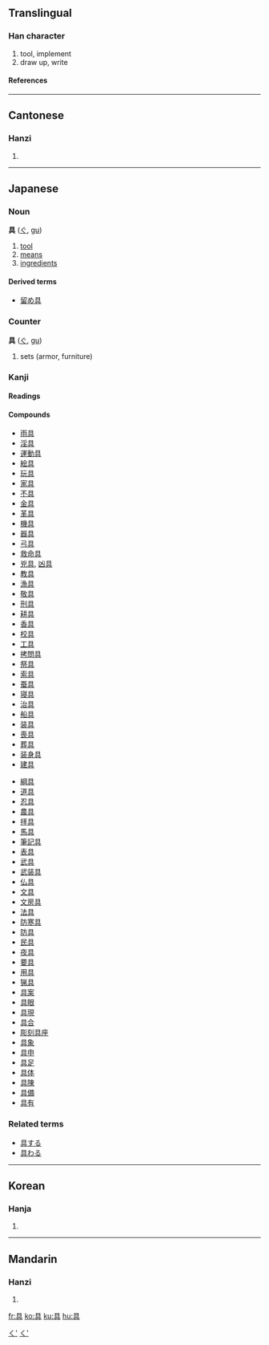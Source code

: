 ==Translingual==
===Han character===
{{Han char|rn=12|rad=八|as=06|sn=8|four=6080<sub>1</sub>|canj=月一一金 (BMMC)}}
# tool, implement
# draw up, write
====References====
{{Han ref|kx=0128.010|dkj=01473|dj=0286.110|hdz=10246.040|uh=5177|ud=20855|bh=A8E3|bd=43235}}
----
==Cantonese==
===Hanzi===
{{yue-hanzi|jyut=|y=geui6}}
# {{defn|Cantonese}}
----
==Japanese==


===Noun===
[[Category:Japanese nouns|く']]
'''具''' ([[ぐ]], [[gu]])
# [[tool]]
# [[means]]
# [[ingredients]]
====Derived terms====
*[[留め具]]


===Counter===
[[Category:Japanese counters|く']]
'''具''' ([[ぐ]], [[gu]])
# sets (armor, furniture)


===Kanji===
{{ja-kanji|grade=3|rs=八06}}
====Readings====
{{ja-readings|on=[[ぐ]] ([[gu]]), [[く]] ([[ku]])|kun=[[そなえる]] ([[具える]], [[sonaeru]]), [[そなえ]] ([[具え]], [[sonae]]), [[つぶさに]] ([[具に]], [[tsubusani]])}}
====Compounds====
{{top2}}
*[[雨具]]
*[[淫具]]
*[[運動具]]
*[[絵具]]
*[[玩具]]
*[[家具]]
*[[不具]]
*[[金具]]
*[[革具]]
*[[機具]]
*[[器具]]
*[[弓具]]
*[[救命具]]
*[[兇具]], [[凶具]]
*[[教具]]
*[[漁具]]
*[[敬具]]
*[[刑具]]
*[[耕具]]
*[[香具]]
*[[校具]]
*[[工具]]
*[[拷問具]]
*[[祭具]]
*[[索具]]
*[[蚕具]]
*[[寝具]]
*[[治具]]
*[[船具]]
*[[装具]]
*[[喪具]]
*[[葬具]]
*[[装身具]]
*[[建具]]
{{mid2}}
*[[綱具]]
*[[道具]]
*[[忍具]]
*[[農具]]
*[[拝具]]
*[[馬具]]
*[[筆記具]]
*[[表具]]
*[[武具]]
*[[武装具]]
*[[仏具]]
*[[文具]]
*[[文房具]]
*[[法具]]
*[[防寒具]]
*[[防具]]
*[[民具]]
*[[夜具]]
*[[要具]]
*[[用具]]
*[[猟具]]
*[[具案]]
*[[具眼]]
*[[具現]]
*[[具合]]
*[[彫刻具座]]
*[[具象]]
*[[具申]]
*[[具足]]
*[[具体]]
*[[具陳]]
*[[具備]]
*[[具有]]
{{bottom}}

===Related terms===
*[[具する]]
*[[具わる]]
----
==Korean==
===Hanja===
{{ko-hanja|hangeul=구|rv=gu|mr=ku}}
# {{defn|Korean}}
----
==Mandarin==
===Hanzi===
{{cmn-hanzi|pin=[[cí]] (ci2), [[jù]] (ju4)|wg=tz'u<sup>2</sup>, chü<sup>4</sup>}}
# {{defn|Mandarin}}

[[fr:具]]
[[ko:具]]
[[ku:具]]
[[hu:具]]